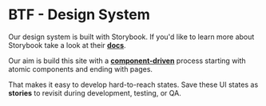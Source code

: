 
<Meta title="Getting started/ Theme" />

# BTF - Design System

Our design system is built with Storybook. If you'd like to learn more about Storybook take a look at their [**docs**](https://storybook.js.org/).

Our aim is build this site with a [**component-driven**](https://componentdriven.org) process starting with atomic components and ending with pages.

That makes it easy to develop hard-to-reach states. Save these UI states as **stories** to revisit during development, testing, or QA.
